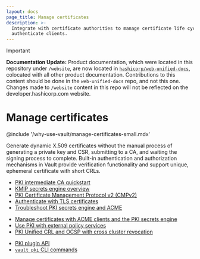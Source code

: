 ```yaml
---
layout: docs
page_title: Manage certificates
description: >-
  Integrate with certificate authorities to manage certificate life cycles and
  authenticate clients.
---
```


> [!IMPORTANT]  
> **Documentation Update:** Product documentation, which were located in this repository under `/website`, are now located in [`hashicorp/web-unified-docs`](https://github.com/hashicorp/web-unified-docs), colocated with all other product documentation. Contributions to this content should be done in the `web-unified-docs` repo, and not this one. Changes made to `/website` content in this repo will not be reflected on the developer.hashicorp.com website.

# Manage certificates

@include '/why-use-vault/manage-certificates-small.mdx'

Generate dynamic X.509 certificates without the manual process of generating a
private key and CSR, submitting to a CA, and waiting the signing process to
complete. Built-in authentication and authorization mechanisms in Vault provide
verification functionality and support unique, ephemeral certificate with short
CRLs.

<Tabs>
<Tab heading="Guides" group="guides">

- [PKI intermediate CA quickstart](/vault/docs/secrets/pki/quick-start-intermediate-ca)
- [KMIP secrets engine overview](/vault/docs/secrets/kmip)
- [PKI Certificate Management Protocol v2 (CMPv2)](/vault/docs/secrets/pki/cmpv2)
- [Authenticate with TLS certificates](/vault/docs/auth/cert)
- [Troubleshoot PKI secrets engine and ACME](/vault/docs/secrets/pki/troubleshooting-acme)

</Tab>
<Tab heading="Tutorials" group="tutorials">

- [Manage certificates with ACME clients and the PKI secrets engine](/vault/tutorials/pki/pki-acme-caddy)
- [Use PKI with external policy services](/vault/tutorials/pki/pki-cieps)
- [PKI Unified CRL and OCSP with cross cluster revocation](/vault/tutorials/pki/pki-unified-crl-ocsp-cross-cluster)

</Tab>
<Tab heading="References" group="reference">

- [PKI plugin API](/vault/api-docs/secret/pki)
- [`vault pki` CLI commands](/vault/docs/commands/pki)

</Tab>
</Tabs>
